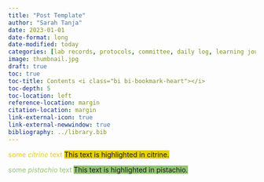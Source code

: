```yaml
---
title: "Post Template"
author: "Sarah Tanja"
date: 2023-01-01
date-format: long
date-modified: today
categories: [lab records, protocols, committee, daily log, learning journey, code help]
image: thumbnail.jpg
draft: true
toc: true
toc-title: Contents <i class="bi bi-bookmark-heart"></i>
toc-depth: 5
toc-location: left
reference-location: margin
citation-location: margin
link-external-icon: true
link-external-newwindow: true
bibliography: ../library.bib
---
```


[some *citrine* text]{style="color:#E4D00A"} [This text is highlighted in citrine.]{style="background-color:#E4D00A"}

[some *pistachio* text]{style="color:#93C572"} [This text is highlighted in pistachio.]{style="background-color:#93C572"}
